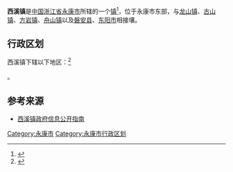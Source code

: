 {{Distinguish|溪西镇}}
{{中国乡级行政区
|景观照片文件名 = 
|景观照片描述 = 
|汉语拼音 = 
|其他语言 = 
|其他语言名称 = 
|旧称 = 
|地名出处 = 
|位置图文件名 = 
|位置图描述 = 
|自定义图片= 
|建置时间 = 
|政府驻地 = 
|毗邻 = [[龙山镇_(永康市)|龙山镇]]、[[古山镇|古山镇]]、[[方岩镇|方岩镇]]、[[舟山镇|舟山镇]]以及[[磐安县|磐安县]]、[[东阳市|东阳市]]
|总面积 = 
|总人口 = 
|总人口年份 = 
|户籍人口 = 
|户籍人口年份 = 
|常住人口 = 
|常住人口年份 = 
|人口密度 = 
|GDP = 
|GDP年份 = 
|邮政编码 = 
|电话区号 = 579
|官方网站 = 
|网站名称 = 
|33/07/84/111/000}}

'''西溪镇'''是[[中国|中国]][[浙江省|浙江省]][[永康市|永康市]]所辖的一个[[行政建制镇|镇]]<ref>{{PRC admin/ref sgc|{{PRC admin/parent|33/07/84/111/000}}}}</ref>，位于永康市东部，与[[龙山镇_(永康市)|龙山镇]]、[[古山镇|古山镇]]、[[方岩镇|方岩镇]]、[[舟山镇|舟山镇]]以及[[磐安县|磐安县]]、[[东阳市|东阳市]]相接壤。

== 行政区划 ==
西溪镇下辖以下地区：<ref>{{PRC admin/ref sgc|33/07/84/111/000}}</ref>

{{PRC admin/children|33/07/84/111/000}}。

== 参考来源 ==
{{reflist}}
*[http://www.yongkang.gov.cn/demo/Previewerlet?type=info&id=2008060200031 西溪镇政府信息公开指南]

{{永康市行政区划}}
{{浙江小作品}}

[[Category:永康市|Category:永康市]]
[[Category:永康市行政区划|Category:永康市行政区划]]